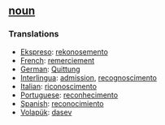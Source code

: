 == [[noun]] == 
=== Translations === 
*[[Ekspreso]]: [[rekonosemento]]
*[[French]]: [[remerciement]] 
*[[German]]: [[Quittung]] 
*[[Interlingua]]: [[admission]], [[recognoscimento]] 
*[[Italian]]: [[riconoscimento]] 
*[[Portuguese]]: [[reconhecimento]] 
*[[Spanish]]: [[reconocimiento]]
*[[Volapük]]: [[dasev]]